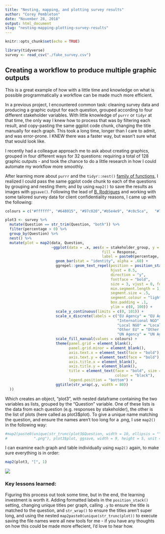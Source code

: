 ```yaml
---
title: "Nesting, mapping, and plotting survey results"
author: "Corey Pembleton"
date: "November 28, 2018"
output: html_document
slug: "nesting-mapping-plotting-survey-results"
---
```


```r
knitr::opts_chunk$set(echo = TRUE)
```


```r
library(tidyverse)
survey <- read_csv("./fake_survey.csv")
```
## Creating a workflow to produce multiple graphic outputs

This is a great example of how with a little time and knowledge on what is possible programmatically a workflow can be made much more efficient.  

In a previous project, I encountered common task: cleaning survey data and producing a graphic output for each question, grouped according to four different stakeholder variables. With little knowledge of ```purrr``` or ```tidyr``` at that time, the only way I knew how to process that was by filtering each result, and copy-pasting the same ggplot code chunk, changing the title manually for each graph. This took a long time, longer than I care to admit, and was error-prone. I KNEW there was a faster way, but wasn't sure what that would look like.  


I recently had a colleague approach me to ask about creating graphics, grouped in four different ways for 32 questions: requiring a total of 128 graphic outputs - and took the chance to do a little research in how I could automate my workflow more smoothly.

After learning more about ```purrr``` and the ```tidyr::nest()``` [family of functions](https://coreypembleton.netlify.com/r-can-do-that/purrr-and-nesting-dataframes/), I realized I could pass the same ggplot code chunk to each of the questions by grouping and nesting them; and by using ```map2()``` to save the results as images with ```ggsave()```. Following the lead of [B. Rodrigues](https://www.brodrigues.co/blog/2017-03-29-make-ggplot2-purrr/) and working with some tailored survey data for client confidentiality reasons, I came up with the following: 


```r
colours = c("#ffffff", "#648015", "#97c020","#b5e4e9", "#c0c5ca",	"#7c8692")

plot3 <- survey %>%
  mutate(Question == str_trim(Question, "both")) %>%
  filter(percentage > 0) %>%
  group_by(Question) %>% 
  nest() %>% 
  mutate(plot = map2(data, Question,
                     ~ggplot(data = .x, aes(x = stakeholder_group, y = percentage,
                                            fill = Response,
                                            label = paste0(percentage, "%"))) +
                       geom_bar(stat = "identity", alpha = .60) +
                       ggrepel::geom_text_repel(position = position_stack(vjust = .5),
                                                hjust = 0.5,
                                                direction = "y", 
                                                fontface = "bold",
                                                size = 3, vjust = 0, force = 1,
                                                min.segment.length = 1, 
                                                segment.size = .5,
                                                segment.colour = "lightgrey",
                                                box.padding = .1, 
                                                ylim = c(0, 100)) +
                       scale_y_continuous(limits = c(0, 101)) +
                       scale_x_discrete(labels = c("EU Agency" = "EU Agency",
                                                   "International NGO" = "INGO",
                                                   "Local NGO" = "Local NGO",
                                                   "Other EU" = "Other EU", 
                                                   "UN Agency" = "UN Agency")) +
                       scale_fill_manual(values = colours) + 
                       theme(panel.grid = element_blank(),
                             panel.grid.minor = element_blank(),
                             axis.text.x = element_text(face = "bold"),
                             axis.text.y = element_text(face = "bold"),
                             axis.title.x = element_blank(),
                             axis.title.y = element_blank(),
                             title = element_text(face = "bold", size = 10,
                                                  colour = "black"),
                             legend.position = "bottom") + 
                       ggtitle(str_wrap(.y, width = 80))
  ))

```


Which creates an object, "plot3", with nested dataframe containing the two variables as lists, grouped by the "Question" variable. One of these lists is the data from each question (e.g. responses by stakeholder), the other is the list of plots (here called as plot3$plot). To give a unique name matching the question, and ensure the names aren't too long for a .png, I use ```map2()``` in the following way:

```r
#map2(paste0(unique(str_trunc(plot3$Question, width = 10, ellipsis = "")), 
#            ".png"), plot3$plot, ggsave, width = 9, height = 5, unit = "in")

```


I can examine each graph and table individually using ```map2()``` again, to make sure everything is in order:
```r
map2(plot3, "[", 1)
```

![](/img/Question_1.png)

### Key lessons learned:


Figuring this process out took some time, but in the end, the learning investment is worth it. Adding formatted labels in the ```position_stack()``` setting, changing unique titles per graph, calling ```.y``` to ensure the title is matched to the question, and ```str_wrap()``` to ensure the titles aren't super long, and using the nested ```map2paste0(unique(str_trunc(plot))``` to execute saving the file names were all new tools for me - if you have any thoughts on how this could be made more effecient, I'd love to hear how.






